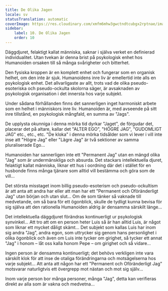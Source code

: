 ```yaml
---
title: De Olika Jagen
locale: sv
statusTranslation: automatic
coverImage: https://res.cloudinary.com/xmfm6mhw3gwctndtcubgx2rptnae/image/upload/v1740468922/small_cover_tratado_de_psicologia_revolucionaria_a4c0dca4e0.webp
sidebar:
    label: 10. De Olika Jagen
    order: 10
---
```

Däggdjuret, felaktigt kallat människa, saknar i själva verket en definierad individualitet. Utan tvekan är denna brist på psykologisk enhet hos Humanoiden orsaken till så många svårigheter och bitterhet.

Den fysiska kroppen är en komplett enhet och fungerar som en organisk helhet, om den inte är sjuk. Humanoidens inre liv är emellertid inte alls en psykologisk enhet. Det allvarligaste av allt, trots vad de olika pseudo-esoteriska och pseudo-ockulta skolorna säger, är avsaknaden av psykologisk organisation i det innersta hos varje subjekt.

Under sådana förhållanden finns det sannerligen inget harmoniskt arbete som en helhet i människors inre liv. Humanoiden är, med avseende på sitt inre tillstånd, en psykologisk mångfald, en summa av "Jags".

De upplysta okunniga i denna mörka tid dyrkar "Jaget", de förgudar det, placerar det på altare, kallar det "ALTER EGO", "HÖGRE JAG", "GUDOMLIGT JAG" etc., etc., etc. "De kloka" i denna mörka tidsålder som vi lever i vill inte inse att "Högre Jag" eller "Lägre Jag" är två sektioner av samma pluraliserade Ego...

Humanoiden har sannerligen inte ett "Permanent Jag" utan en mängd olika "Jag" som är undermänskliga och absurda. Det stackars intellektuella djuret, felaktigt kallat människa, liknar ett hus i oordning där det i stället för en husbonde finns många tjänare som alltid vill bestämma och göra som de vill...

Det största misstaget inom billig pseudo-esoterism och pseudo-ockultism är att anta att andra har eller att man har ett "Permanent och Oföränderligt Jag" utan början och utan slut... Om de som tänker så vaknade till medvetande, om så bara för ett ögonblick, skulle de tydligt kunna bevisa för sig själva att den rationella Humanoiden aldrig är densamma särskilt länge...

Det intellektuella däggdjuret förändras kontinuerligt ur psykologisk synvinkel... Att tro att om en person heter Luis så är han alltid Luis, är något som liknar ett mycket dåligt skämt... Det subjekt som kallas Luis har inom sig andra "Jag", andra egon, som uttrycker sig genom hans personlighet i olika ögonblick och även om Luis inte tycker om girighet, så tycker ett annat "Jag" i honom – låt oss kalla honom Pepe – om girighet och så vidare...

Ingen person är densamma kontinuerligt; det behövs verkligen inte vara särskilt klok för att inse de otaliga förändringarna och motsägelserna hos varje subjekt... Att anta att någon har ett "Permanent och Oföränderligt Jag" motsvarar naturligtvis ett övergrepp mot nästan och mot sig själv...

Inom varje person bor många personer, många "Jag", detta kan verifieras direkt av alla som är vakna och medvetna...

